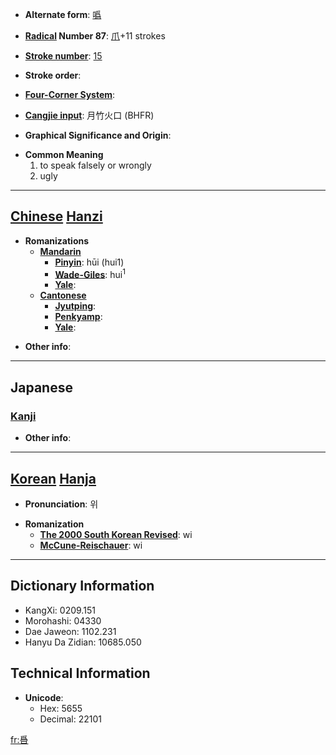 * '''Alternate form''': [[噅]]

* '''[[Wiktionary:Chinese radical index| Radical]] Number 87''': [[Wiktionary:Chinese radical index 爪|爪]]+11 strokes

* '''[[Wiktionary:Chinese total strokes index|Stroke number]]''': [[Wiktionary:Chinese total strokes index 15|15]]

* '''Stroke order''': 

* '''[[Wiktionary:Chinese four corner index|Four-Corner System]]''': 

* '''[[Wiktionary:Chinese Cangjie index|Cangjie input]]''': 月竹火口 (BHFR)

* '''Graphical Significance and Origin''': 

* '''Common Meaning'''
*#to speak falsely or wrongly
*# ugly


----

== [[Chinese]] [[Hanzi]] ==

* '''Romanizations'''
** '''[[Mandarin]]'''
*** '''[[Pinyin]]''': hūi (hui1)
*** '''[[Wade-Giles]]''': hui<sup>1</sup>
*** '''[[Yale]]''': 
** '''[[Cantonese]]'''
*** '''[[Jyutping]]''':
*** '''[[Penkyamp]]''': 
*** '''[[Yale]]''': 

* '''Other info''': 

----

==Japanese==
===[[Kanji]]===
{{kanji|on readings=[[き]] (ki)
|kun readings=[[みにくい]] (minikui), [[そしる]] (soshiru)
}}

* '''Other info''':  

----

== [[Korean]] [[Hanja]] ==

* '''Pronunciation''': 위

* '''Romanization'''
** '''[[The 2000 South Korean Revised Romanization|The 2000 South Korean Revised]]''': wi
** '''[[McCune-Reischauer]]''': wi

----

== Dictionary Information ==

* KangXi: 0209.151
* Morohashi: 04330
* Dae Jaweon: 1102.231
* Hanyu Da Zidian: 10685.050

== Technical Information ==

* '''Unicode''':
** Hex: 5655
** Decimal: 22101

[[fr:噕]]